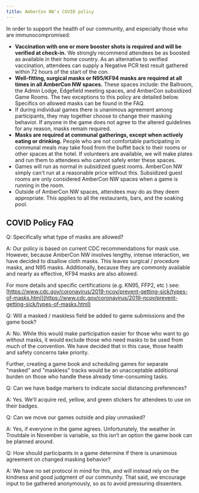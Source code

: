 ```yaml
---
title: AmberCon NW's COVID policy
---
```


In order to support the health of our community, and especially those who are immunocompromised:

- **Vaccination with one or more booster shots is required and will be verified at check-in.** We strongly recommend attendees be as boosted as available in their home country. As an alternative to verified vaccination, attendees can supply a Negative PCR test result gathered within 72 hours of the start of the con.
- **Well-fitting, surgical masks or N95/KF94 masks are required at all times in all AmberCon NW spaces.** These spaces include: the Ballroom, the Admin Lodge, Edgefield meeting spaces, and AmberCon subsidized Game Rooms. The two exceptions to this policy are detailed below. Specifics on allowed masks can be found in the FAQ.
- If during individual games there is unanimous agreement among participants, they may together choose to change their masking behavior. If anyone in the game does not agree to the altered guidelines for any reason, masks remain required.
- **Masks are required at communal gatherings, except when actively eating or drinking.** People who are not comfortable participating in communal meals may take food from the buffet back to their rooms or other spaces at the hotel. If volunteers are available, we will make plates and run them to attendees who cannot safely enter these spaces.
- Games will run as normal in subsidized guest rooms. AmberCon NW simply can't run at a reasonable price without this. Subsidized guest rooms are only considered AmberCon NW spaces when a game is running in the room.
- Outside of AmberCon NW spaces, attendees may do as they deem appropriate. This applies to all the restaurants, bars, and the soaking pool.


## COVID Policy FAQ

Q: Specifically what type of masks are allowed?

A: Our policy is based on current CDC recommendations for mask use. However, because AmberCon NW involves lengthy, intense interaction, we have decided to disallow cloth masks. This leaves surgical / procedure masks, and N95 masks. Additionally, because they are commonly available and nearly as effective, KF94 masks are also allowed.

For more details and specific certifications (e.g. KN95, FFP2, etc ) see:
[https://www.cdc.gov/coronavirus/2019-ncov/prevent-getting-sick/types-of-masks.html](https://www.cdc.gov/coronavirus/2019-ncov/prevent-getting-sick/types-of-masks.html)


Q: Will a masked / maskless field be added to game submissions and the game book?

A: No. While this would make participation easier for those who want to go without masks, it would exclude those who need masks to be used from much of the convention. We have decided that in this case, those health and safety concerns take priority.

Further, creating a game book and scheduling games for separate "masked" and "maskless" tracks would be an unacceptable additional burden on those who handle these already time-consuming tasks.


Q: Can we have badge markers to indicate social distancing preferences?

A: Yes. We'll acquire red, yellow, and green stickers for attendees to use on their badges.


Q: Can we move our games outside and play unmasked?

A: Yes, if everyone in the game agrees. Unfortunately, the weather in Troutdale in November is variable, so this isn’t an option the game book can be planned around.


Q: How should participants in a game determine if there is unanimous agreement on changed masking behavior?

A: We have no set protocol in mind for this, and will instead rely on the kindness and good judgment of our community. That said, we encourage input to be gathered anonymously, so as to avoid pressuring dissenters.
